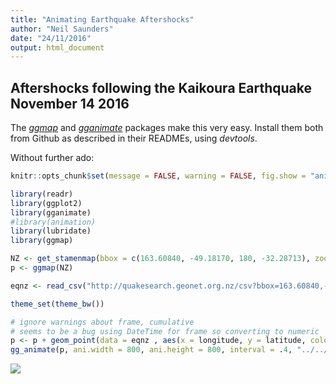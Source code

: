 ```yaml
---
title: "Animating Earthquake Aftershocks"
author: "Neil Saunders"
date: "24/11/2016"
output: html_document
---
```


## Aftershocks following the Kaikoura Earthquake November 14 2016
The _[ggmap](https://github.com/dkahle/ggmap)_ and _[gganimate](https://github.com/dgrtwo/gganimate)_ packages make this very easy. Install them both from Github as described in their READMEs, using _devtools_.

Without further ado:

```r
knitr::opts_chunk$set(message = FALSE, warning = FALSE, fig.show = "animate", tidy = TRUE)
```

```r
library(readr)
library(ggplot2)
library(gganimate)
#library(animation)
library(lubridate)
library(ggmap)

NZ <- get_stamenmap(bbox = c(163.60840, -49.18170, 180, -32.28713), zoom = 6, maptype = "toner-lite")
p <- ggmap(NZ)

eqnz <- read_csv("http://quakesearch.geonet.org.nz/csv?bbox=163.60840,-49.18170,182.98828,-32.28713&startdate=2016-11-13T11:00:00&enddate=2016-11-14T11:00:00")

theme_set(theme_bw())

# ignore warnings about frame, cumulative
# seems to be a bug using DateTime for frame so converting to numeric
p <- p + geom_point(data = eqnz , aes(x = longitude, y = latitude, color = magnitude, size = magnitude, frame = as.numeric(origintime), cumulative = TRUE), alpha = 0.5) + scale_color_continuous(low = "yellow", high = "red") + scale_size_continuous(guide = FALSE) + labs(x = "longitude", y = "latitude", title = "Kaikoura Earthquake 2016 Aftershocks", subtitle = "Earthquakes in the 24 hours after the main event on November 14")
gg_animate(p, ani.width = 800, ani.height = 800, interval = .4, "../../output/nz2016.gif")
```

![](../../output/nz2016.gif)
